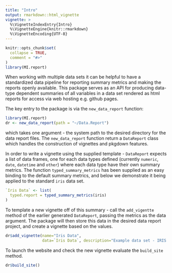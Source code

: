 ```yaml
---
title: "Intro"
output: rmarkdown::html_vignette
vignette: >
  %\VignetteIndexEntry{Intro}
  %\VignetteEngine{knitr::rmarkdown}
  %\VignetteEncoding{UTF-8}
---
```


```r
knitr::opts_chunk$set(
  collapse = TRUE,
  comment = "#>"
)
library(MI.report)
```

When working with multiple data sets it can be helpful to have a standardized 
data pipeline for reporting summary metrics and making the reports openly 
available.  This package serves as an API for producing data-type dependent 
summaries of all variables in a data set rendered as html reports for access 
via web hosting e.g. github pages.

The key entry to the package is via the `new_data_report` function: 

```r
library(MI.report)
dr <- new_data_report(path = "~/Data.Report")
```

which takes one argument - the system path to the desired directory for the 
data report files.  The `new_data_report` function return a `DataReport` class 
which handles the construction of vignettes and pkgdown features.

In order to write a vignette using the supplied template - `DataReport` expects
a list of data frames, one for each data types defined (currently `numeric`, 
`date`,  `datetime` and `other`) where each data type have their own summary 
metrics.  The function `typed_summary_metrics` has been supplied as an easy 
binding to the default summary metrics, and below we demonstrate it being 
applied to the standard `iris` data set.

``` r
`Iris Data` <- list(
  typed.report = typed_summary_metrics(iris)
)
``` 

To template a new vignette off of this summary - call the `add_vigentte` method
of the earlier generated `DataReport`, passing the metrics as the data argument.
The package will then store this data in the desired data report project, and 
create a vignette based on the values.

``` r
dr$add_vignette(name="Iris Data", 
                data=`Iris Data`, description="Example data set - IRIS ")
```

To launch the website and check the new vignette  evaluate the `build_site`
method.

``` r
dr$build_site()
```
